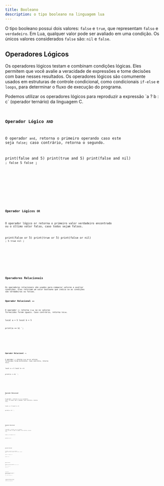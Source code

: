 ```yaml
---
title: Booleano
description: o tipo booleano na linguagem lua
---
```



O tipo booleano possui dois valores: `false` e `true`, que representam `falso` e `verdadeiro`. Em Lua, qualquer valor pode ser avaliado em uma condição. Os únicos valores considerados `false` são: `nil` e `false`.

## Operadores Lógicos

Os operadores lógicos testam e combinam condições lógicas. Eles permitem que você avalie a veracidade de expressões e tome decisões com base nesses resultados. Os operadores lógicos são comumente usados em estruturas de controle condicional, como condicionais `if-else` e `loops`, para determinar o fluxo de execução do programa.

<Aside type="tip" title="Dica">
  Podemos utilizar os operadores lógicos para reproduzir a expressão `a ? b : c`
  (operador ternário) da linguagem C.
  <Code code="a and b or c" lang="lua" />
</Aside>

### Operador Lógico `AND`

O operador `and`, retorna o primeiro operando caso este seja `false`; caso contrário, retorna o segundo.

print(false and 5)
print(true and 5)
print(false and nil)
`;
false
5
false
`;

<Tabs>
  <TabItem label="lua">
    <Code code={codeAnd} lang="lua" />
  </TabItem>
  <TabItem label="console">
    <Code code={codeAndOutput} lang="lua" />
  </TabItem>
</Tabs>

### Operador Lógicos `OR`

O operador lógico or retorna o primeiro valor verdadeiro encontrado ou o último valor falso, caso todos sejam falsos.

print(false or 5)
print(true or 5)
print(false or nil)
`;
5
true
nil
`;

<Tabs>
  <TabItem label="lua">
    <Code code={codeOr} lang="lua" />
  </TabItem>
  <TabItem label="console">
    <Code code={codeOrOutput} lang="lua" />
  </TabItem>
</Tabs>

## Operadores Relacionais

Os operadores relacionais são usados para comparar valores e avaliar condições. Eles retornam um valor booleano que indica se as condições são verdadeiras ou falsas.

### Operador Relacional `==`

O operador `==` retorna `true` se os valores fornecidos forem iguais. Caso contrário, retorna `false`.

local a = 5
local b = 5

print(a == b)
`;

<Tabs>
  <TabItem label="lua">
    <Code code={codeEqual} lang="lua" />
  </TabItem>
  <TabItem label="console">
    <Code code="true" lang="bash" />
  </TabItem>
</Tabs>

### Operador Relacional `~=`

O operador `~=` retorna `true` se os valores fornecidos forem diferentes. Caso contrário, retorna `false`.

local a = 5
local b = 6

print(a ~= b)
`;

<Tabs>
  <TabItem label="lua">
    <Code code={codeNotEqual} lang="lua" />
  </TabItem>
  <TabItem label="console">
    <Code code="true" lang="bash" />
  </TabItem>
</Tabs>

### Operador Relacional `>`

O operador `>` retorna `true` se o primeiro valor for maior que o segundo. Caso contrário, retorna `false`.

local a = 5
local b = 6

print(a > b)
`;

<Tabs>
  <TabItem label="lua">
    <Code code={codeGreaterThan} lang="lua" />
  </TabItem>
  <TabItem label="console">
    <Code code="true" lang="bash" />
  </TabItem>
</Tabs>

### Operador Relacional `>=`

O operador `>=` retorna `true` se o primeiro valor for maior ou igual ao segundo. Caso contrário, retorna `false`.

local a = 5
local b = 6

print(a >= b)
`;

<Tabs>
  <TabItem label="lua">
    <Code code={codeGreaterThanOrEqual} lang="lua" />
  </TabItem>
  <TabItem label="console">
    <Code code="true" lang="bash" />
  </TabItem>
</Tabs>

### Operador Relacional `<`

O operador `<` retorna `true` se o primeiro valor for menor que o segundo. Caso contrário, retorna `false`.

local a = 5
local b = 6

print(a < b)
`;

<Tabs>
  <TabItem label="lua">
    <Code code={codeLessThan} lang="lua" />
  </TabItem>
  <TabItem label="console">
    <Code code="true" lang="bash" />
  </TabItem>
</Tabs>

### Operador Relacional `<=`

O operador `<=` retorna `true` se o primeiro valor for menor ou igual ao segundo. Caso contrário, retorna `false`.

local a = 5
local b = 6

print(a <= b)
`;

<Tabs>
  <TabItem label="lua">
    <Code code={codeLessThanOrEqual} lang="lua" />
  </TabItem>
  <TabItem label="console">
    <Code code="true" lang="bash" />
  </TabItem>
</Tabs>

### A palavra-chave `not`

A palavra-chave `not` é usada para negar o resultado de um operador lógico. Ela retorna `true` se o operando for `false`, e `false` se o operando for `true`.

local a = 5
local b = 6
print(not (a == b))
`;

<Tabs>
  <TabItem label="lua">
    <Code code={codeNot} lang="lua" />
  </TabItem>
  <TabItem label="console">
    <Code code="true" lang="bash" />
  </TabItem>
</Tabs>

<Aside type="caution" title="Aviso">
  A palavra-chave `not` deve ser usada com cuidado, pois, se os operandos não
  forem separados corretamente, poderá resultar em resultados inesperados. No
  exemplo abaixo, a variável `a` está sendo negada pelo `not` e, em seguida, é
  comparada com `b`.
  <Code code="not a == b" lang="lua" />
  Se o valor de `a` for `false`, o operador `not` fará com que a variável `a` se
  torne `true`. Se o valor de `b` for `true`, o resultado final será `true`.
  <Code
    code={`local a = false\nlocal b = true\nprint(not a == b) -- == print((not a) == b)`}
    lang="lua"
  />
</Aside>
